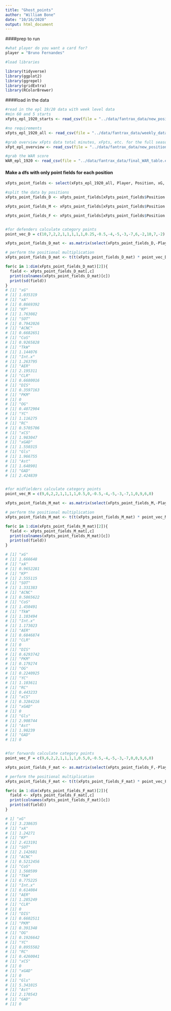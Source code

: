 ```yaml
---
title: "Ghost_points"
author: "William Bone"
date: "10/16/2020"
output: html_document
---
```


####prep to run
```r
#what player do you want a card for?
player = "Bruno Fernandes"

#load libraries

library(tidyverse)
library(ggplot2)
library(ggrepel)
library(gridExtra)
library(RColorBrewer)
```

####load in the data
```r

#read in the epl 19/20 data with week level data
#min 60 and 5 starts
xFpts_epl_1920_starts <- read_csv(file = "../data/fantrax_data/new_positions.weekly_data.xFpts_epl_2019_2020.update.csv", col_names = TRUE)

#no requirements
xFpts_epl_1920_all <- read_csv(file = "../data/fantrax_data/weekly_data.no_min_requirement.updated_positions.xFpts_epl_2019_2020.update.csv", col_names = TRUE)

#grab overview xFpts data total minutes, xFpts, etc. for the full season
xFpt_epl_overview <- read_csv(file = "../data/fantrax_data/new_positions.overall_xFpts_epl_2019_2020.update.csv", col_names = TRUE)

#grab the WAR score
WAR_epl_1920 <- read_csv(file = "../data/fantrax_data/final_WAR_table.epl_2019_2020.new_positions.update.csv", col_names = TRUE)
```

#### Make a dfs with only point fields for each position
```r

xFpts_point_fields <- select(xFpts_epl_1920_all, Player, Position, xG, xA, KP, SOT, ACNC, CoS, TkW, Int.x, AER, CLR, DIS, PKM, OG, YC, RC, xCS, xGAD, Gls, Ast, GAD)

#split the data by positions
xFpts_point_fields_D <- xFpts_point_fields[xFpts_point_fields$Position == "D",]

xFpts_point_fields_M <- xFpts_point_fields[xFpts_point_fields$Position == "M",]

xFpts_point_fields_F <- xFpts_point_fields[xFpts_point_fields$Position == "F",]


#for defenders calculate category points
point_vec_D = c(10,7,2,2,1,1,1,1,1,0.25,-0.5,-4,-5,-3,-7,6,-2,10,7,-2)

xFpts_point_fields_D_mat <- as.matrix(select(xFpts_point_fields_D,-Player, -Position))

# perform the positional multiplication
xFpts_point_fields_D_mat <- t(t(xFpts_point_fields_D_mat) * point_vec_D)

for(c in 1:dim(xFpts_point_fields_D_mat)[2]){
  field <- xFpts_point_fields_D_mat[,c]
  print(colnames(xFpts_point_fields_D_mat)[c])
  print(sd(field))
}
# [1] "xG"
# [1] 1.035319
# [1] "xA"
# [1] 0.8669392
# [1] "KP"
# [1] 1.763082
# [1] "SOT"
# [1] 0.7942026
# [1] "ACNC"
# [1] 0.6682651
# [1] "CoS"
# [1] 0.9265828
# [1] "TkW"
# [1] 1.144076
# [1] "Int.x"
# [1] 1.263795
# [1] "AER"
# [1] 2.195311
# [1] "CLR"
# [1] 0.6680016
# [1] "DIS"
# [1] 0.3597163
# [1] "PKM"
# [1] 0
# [1] "OG"
# [1] 0.4072904
# [1] "YC"
# [1] 1.116275
# [1] "RC"
# [1] 0.5705706
# [1] "xCS"
# [1] 1.983047
# [1] "xGAD"
# [1] 1.550315
# [1] "Gls"
# [1] 1.966755
# [1] "Ast"
# [1] 1.648901
# [1] "GAD"
# [1] 2.424839


#for midfielders calculate category points
point_vec_M = c(9,6,2,2,1,1,1,1,0.5,0,-0.5,-4,-5,-3,-7,1,0,9,6,0)

xFpts_point_fields_M_mat <- as.matrix(select(xFpts_point_fields_M,-Player, -Position))

# perform the positional multiplication
xFpts_point_fields_M_mat <- t(t(xFpts_point_fields_M_mat) * point_vec_M)

for(c in 1:dim(xFpts_point_fields_M_mat)[2]){
  field <- xFpts_point_fields_M_mat[,c]
  print(colnames(xFpts_point_fields_M_mat)[c])
  print(sd(field))
}

# [1] "xG"
# [1] 1.666648
# [1] "xA"
# [1] 0.9652281
# [1] "KP"
# [1] 2.555115
# [1] "SOT"
# [1] 1.331383
# [1] "ACNC"
# [1] 0.5865622
# [1] "CoS"
# [1] 1.450491
# [1] "TkW"
# [1] 1.103494
# [1] "Int.x"
# [1] 1.173023
# [1] "AER"
# [1] 0.6846874
# [1] "CLR"
# [1] 0
# [1] "DIS"
# [1] 0.6293742
# [1] "PKM"
# [1] 0.179274
# [1] "OG"
# [1] 0.2240925
# [1] "YC"
# [1] 1.103611
# [1] "RC"
# [1] 0.443233
# [1] "xCS"
# [1] 0.3284216
# [1] "xGAD"
# [1] 0
# [1] "Gls"
# [1] 2.908744
# [1] "Ast"
# [1] 1.98239
# [1] "GAD"
# [1] 0


#for forwards calculate category points
point_vec_F = c(9,6,2,2,1,1,1,1,0.5,0,-0.5,-4,-5,-3,-7,0,0,9,6,0)

xFpts_point_fields_F_mat <- as.matrix(select(xFpts_point_fields_F,-Player, -Position))

# perform the positional multiplication
xFpts_point_fields_F_mat <- t(t(xFpts_point_fields_F_mat) * point_vec_F)

for(c in 1:dim(xFpts_point_fields_F_mat)[2]){
  field <- xFpts_point_fields_F_mat[,c]
  print(colnames(xFpts_point_fields_F_mat)[c])
  print(sd(field))
}

# 1] "xG"
# [1] 3.238635
# [1] "xA"
# [1] 1.24271
# [1] "KP"
# [1] 2.413191
# [1] "SOT"
# [1] 2.142681
# [1] "ACNC"
# [1] 0.5212456
# [1] "CoS"
# [1] 1.560599
# [1] "TkW"
# [1] 0.775225
# [1] "Int.x"
# [1] 0.614084
# [1] "AER"
# [1] 1.285249
# [1] "CLR"
# [1] 0
# [1] "DIS"
# [1] 0.6602511
# [1] "PKM"
# [1] 0.391348
# [1] "OG"
# [1] 0.1926642
# [1] "YC"
# [1] 0.8955582
# [1] "RC"
# [1] 0.4260041
# [1] "xCS"
# [1] 0
# [1] "xGAD"
# [1] 0
# [1] "Gls"
# [1] 5.341015
# [1] "Ast"
# [1] 2.170543
# [1] "GAD"
# [1] 0
```